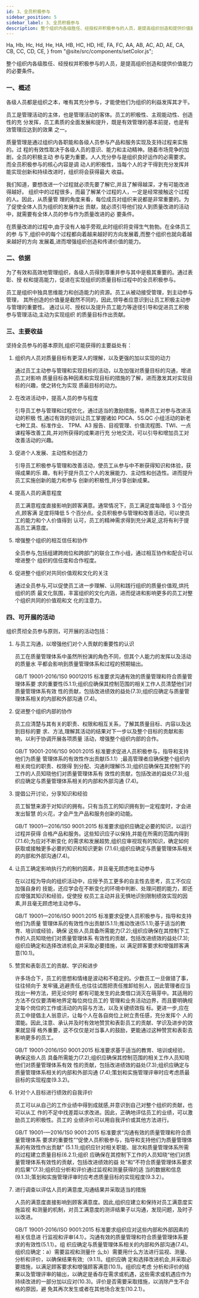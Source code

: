 ```yaml
---
id: 3、全员积极参与
sidebar_position: 5
sidebar_label: 3、全员积极参与
description: 整个组织内各级胜任、经授权并积极参与的人员，是提高组织创造和提供价值能力的必要条件。
---
```


  Ha,
  Hb,
  Hc,
  Hd,
  He,
  HA,
  HB,
  HC,
  HD,
  HE,
  FA,
  FC,
  AA,
  AB,
  AC,
  AD,
  AE,
  CA,
  CB,
  CC,
  CD,
  CE,
} from "@site/src/components/setColor.js";

<AE>
  整个组织内各级胜任、经授权并积极参与的人员，是提高组织创造和提供价值能力的必要条件。
</AE>

### 一、概述

各级人员都是组织之本，唯有其充分参与，才能使他们为组织的利益发挥其才干。

员工是管理活动的主体，也是管理活动的客体。员工的积极性、主观能动性、创造性的充
分发挥，员工素质的全面发展和提升，既是有效管理的基本前提，也是有效管理应达到的效果
之一。

质量管理是通过组织内各职能和各级人员参与产品和服务实现及支持过程来实施的。过
程的有效性取决于各级人员的意识、能力和主动精神。随着市场竞争的加剧，全员的积极主动
参与更为重要。人人充分參与是组织良好运作的必需要求。而全员积极参与的核心内容是调
动人的积极性，当每个人的才干得到充分发挥并能实现创新和持续改进时，组织将会获得最大
收益。

我们知道，要想改进一个过程就必须先要了解它,并且了解得越深，才有可能改进得越好。
组织中的过程很多，而最了解某个过程的人，一定是经常接触这个过程的人。因此，从质量管
理的角度来看，每位成员对组织来说都是非常重要的。为了促使全体人员为组织的发展作出
贡献，就必须引导他们投人到质量改进的活动中，就需要有全体人员的参与作为质量改进的必
要条件。

在质量改进的过程中,由于没有人袖手旁观,此时组织将变得生气勃勃。在全体员工的参
与下,组织中的每个过程都向着越来越好的方向发展着,而整个组织也就向着越来越好的方向
发展着,进而增强组织创造和传递价值的能力。

### 二、依据

为了有效和高效地管理组织，各级人员得到尊重并参与其中是极其重要的。通过表彰、授
权和提高能力，促进在实现组织的质量目标过程中的全员积极参与。

员工是组织中独具思维能力和创造能力的资源。员工从被动接受管理，到主动参与管理，
其所创造的价值量是截然不同的，因此,领导者应意识到让员工积极主动参与管理的重要性。
通过认可、授权以及提升员工能力等途径引导和促进员工积极参与管理活动,主动为实现组织
的质量目标作出贡献。

### 三、主要收益

坚持全员参与的基本原则,组织可能获得的主要益处有：

1. 组织内人员对质量目标有更深人的理解，以及更强的加以实现的动力

   通过员工主动参与管理和实现目标的活动，以及加强对质量目标的沟通，增进员工对影响
   质量目标各种因素和实现目标的措施的了解，进而激发其对实现目标的兴趣，使之转化为实现
   质最目标的动力。

2. 在改进活动中，提高人员的参与程度

   引导员工参与管理和过程优化，通过适当的激励措施，培养员工对参与改进活动的积极
   性,通过有效的培训让员工掌握诸如 PDCA、5S.QC 小组活动的新老七种工具、标准作业、
   TPM、A3 报告、目视管理、价值流程图、TWI、一点课程等改善工具,并对所获得的成果进行充
   分地交流，可以引导和增加员工对改善活动的兴趣。

3. 促进个人发展、主动性和创造力

   引导员工积极参与管理和改善活动，使员工从参与中不断获得知识和体验，获得成果的乐
   趣，有利于提升员工个人的发展能力、主动性和创造性。进而提升员工实施创新的能力和参与
   创新的积极性,并分享创新成果。

4. 提高人员的满意程度

   员工满意程度直接影响到顾客满意。通常情况下，员工满足度每降低 3 个百分点,顾客满
   足度将降低 5 个百分点。全员积极参与管理和改善活动，可以使员工的能力和个人价值得到
   认可，员工的精神需求得到充分满足,这将有利于提高员工满意度。

5. 增强整个组织的相互信任和协作

   全员参与,包括组建跨岗位和跨部门的联合工作小组，通过相互协作和配合可以增进整个
   组织的信任度和合作程度。

6. 促进整个组织对共同价值观和文化的关注

   通过全员参与,可以促使员工进一步理解、认同和践行组织的质量价值观,烘托组织的质
   最文化氛围，丰富组织的文化内涵，进而促进和影响更多的员工对整个组织共同的价值观和文
   化的注意力。

### 四、可开展的活动

组织贯彻全员参与原则，可开展的活动包括：

1. 与员工沟通，以增强他们对个人贡献的重要性的认识

   员工在质量管理体系中虽然所扮演的角色不同，但其个人能力的发挥以及活动的质量水
   平都会影响到质量管理体系和过程的预期输出。

   GB/T 19001-2016/1S0 90012015 标准要求沟通有效的质量管理和符合质量管理体系要
   求的重要性(5.1.1);组织应确保其控制范围的相关工作人员清楚他们对质量管理体系有效
   性的贡献，包括改进绩效的益处(7.3);组织应确定与质量管理体系相关的内部和外部沟通
   (7.4)。

2. 促进整个组织内部的协作

   员工应清楚与其有关的职责、权限和相互关系，了解其质量目标、内容以及达到目标的要
   求、方法,理解其活动的结果对下一步以及整个目标的贡献和影响，以利于协调开展各项质量
   活动，增强整个组织内部的合作。

   GB/T 19001-2016/1S0 9001:2015 标准要求促进人员积极参与，指导和支持他们为质量
   管理体系的有效性作出贡献(5.1.1）;最高管理者应确保整个组织内相关岗位的职责、权限得
   到分配、沟通利理解(5.3);组织应确保在其控制下的工作的人员知晓他们对质量管理体系有
   效性的贡献，包括改进的益处(7.3);组织应确定与质量管理体系相关的内部和外部沟通
   (7.4)。

3. 提倡公开讨论，分享知识和经验

   员工智慧来源于对知识的拥有。只有当员工的知识拥有到一定程度时，才会进发出智慧
   的火花，才会产生产品和服务创新的动能。

   GB/T 19001—2016/1S0 9001:2015 标准要求组织应确定必要的知识，以运行过程并获得
   合格产品和服务。这些知识应子以保持,并能在所需的范围内得到(7.1.6);为应对不断变化
   的需求和发展超势,组织应审视现有的知识，确定如何获取或接触更多必要的知识和知识更新
   (7.1.6);组织应确定与质量管理体系相关的内部和外部沟通(7.4)。

4. 让员工确定影响执行力的制约因素，并且毫无顾虑地主动参与

   在以过程为导向的组织活动中，应授予员工更多的自主性去思考，员工不仅应加强自身的
   技能，还应学会在不断变化的环境中判断、处理问题的能力，即还应增强其知识和经验，促使授
   权员工主动并且无惧地识别限制绩效实现的因素,并且毫无顾虑地主动参与。

   GB/T 19001—2016/ISO 9001:2015 标准要求促使人员积极参与，指导和支持他们为质量
   管理体系的有效性作出贡献(5.1.1);推动改进(5.1.1);基于适当的教育、培训或经验，确保
   这些人员具备所需能力(7.2);组织应确保在其控制下工作的人员知晓他们对质量管理体系
   有效性的贡献，包括改进绩效的益处(7.3);组织应确定和选择改进机会,并采取必要措施，以
   满足顾客要求和增强顾客满意(10.1)。

5. 赞赏和表彰员工的贡献、学识和进步

   许多场合下，员工的思想和情绪是波动和不稳定的。少数员工一旦做错了事，往往倾向于
   发牢骚,逃避责任,也往往试图把责任推卸给别人，因此管理者应当找出一种方法，把无论何时
   都有可能发生的此类借口消灭在萌芽中。其适用的方法不仅仅要清晰地界定每位岗位员工的
   管理和业务活动边界，而且要明确规定每个岗位的工作或活动的内容与方法，以及关键绩效指
   标。更进一步,应在员工中提倡主人翁意识，让每个人在各自岗位上树立责任感，充分发挥个
   人的潜能。因此,注意、承认并及时有效地赞赏和表彰员工的贡献、学识及进步的效果就显得
   格外重要，这不仅仅是对当事人的鼓励，更能通过这种赞赏和表彰去影响更多的员工。

   GB/T 19001-2016/IS0 9001:2015 标准要求基于适当的教育、培训或经验，确保这些人员
   具备所需能力(7.2);组织应确保其控制范围的相关工作人员知晓他们对质量管理体系有效
   性的贡献，包括改进绩效的益处(7.3);组织应确定与质量管理体系相关的内部和外部沟通
   (7.4);策划和实施管理评审时应考虑质最目标的实现程度(9.3.2)。

6. 针对个人目标进行绩效的自我评价

   员工可以从自己的工作业绩中得到成就感,并意识到自己对整个组织的贡献，也可以从工
   作的不足中找差距以求改进。因此，正确地评估员工的业绩，可以激励员工的积极性。员工的
   业绩评价可以用自我评价或其他方法进行。

   GB/T 19001-—2016/1S0 9001:2015 标准要求“沟通有效的质量管理和符合质量管理体系
   要求的重要性”“促使人员积极参与，指导和支持他们为质量管理体系的有效性作出贡献”
   (5.1.1);组织应针对相关职能、层次和质量管理体系所需的过程建立质量目标(6.2.1);组织
   应确保在其控制下工作的人员知晓“他们对质量管理体系有效性的贡献，包括改进绩效的益
   处”和“不符合质量管理体系要求的后果”(7.3);组织应分析和评价通过监视和测量获得的适
   当的数据和信息(9.1.3);策划和实施管理评审时应考虑质量目标的实现程度(9.3.2）。

7. 进行调查以评估人员的满意度,沟通结果并采取适当的措施

   人员的满意度直接影响到顾客满意度。因此,组织应建立和保持对员工满意度实施监视
   和测量的机制，对员工满意度的测评结果子以沟通，发现问题，及时子以改进。

   GB/T 19001-2016/ISO 9001:2015 标准要求组织应对这些内部和外部因素的相关信息进
   行监视和评审(4.1）。沟通有效的质量管理和符合质量管理体系要求的有效性(5.1.1）。组
   织应确定与质量管理体系相关的内部和外部沟通(7.4)。组织应确定：a）需要监视和测量什
   么;b）需要用什么方法进行监视、测量、分析和评价，以确保结果有效;（9.1.1)。组织应确
   定和选择改进机会,并采取必要措施，以满足顾客要求和增强顾客满意(10.1)。组织应考虑
   分析和评价的结果以及管理评审的输出，以确定是香存在需求或机遇，这些需求或机遇应作为
   持续改进的一部分加以应对(10.3)。评价是否需要采取措施，以消除产生不合格的原因，避
   免其再次发生或者在其他场合发生(10.2.1）。
